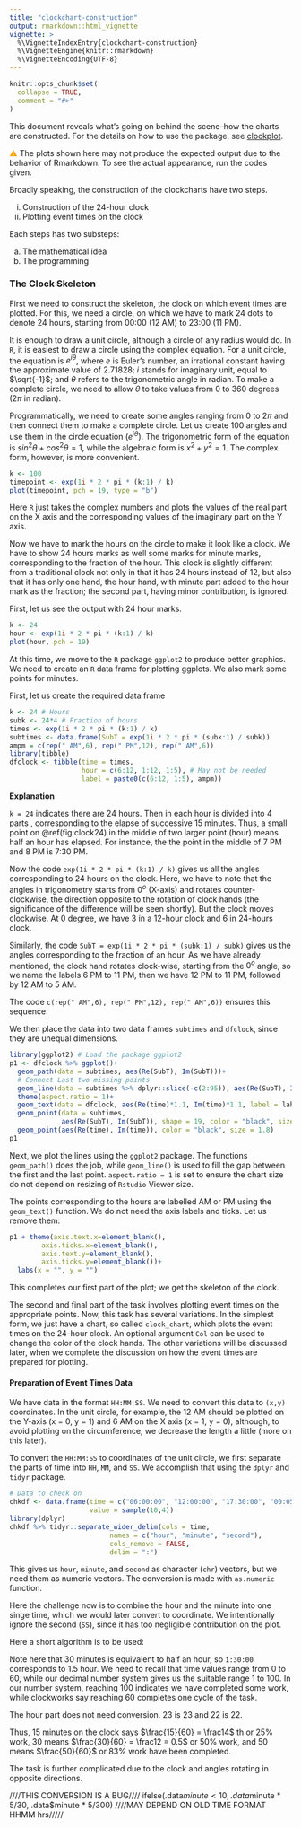 ```yaml
---
title: "clockchart-construction"
output: rmarkdown::html_vignette
vignette: >
  %\VignetteIndexEntry{clockchart-construction}
  %\VignetteEngine{knitr::rmarkdown}
  %\VignetteEncoding{UTF-8}
---
```


```r
knitr::opts_chunk$set(
  collapse = TRUE,
  comment = "#>"
)
```

This document reveals what's going on behind the scene--how the charts are 
constructed. For the details on how to use the package, see [clockplot](clockplot.html).

<span style = "color:Orange;">⚠</span> The plots shown here may not produce the
expected output due to the behavior of Rmarkdown. To see the actual appearance,
run the codes given. 


Broadly speaking, the construction of the clockcharts have two steps. 

i. Construction of the 24-hour clock
ii. Plotting event times on the clock

Each steps has two substeps:

a. The mathematical idea
b. The programming

### The Clock Skeleton

First we need to construct the skeleton, the clock on which event times are 
plotted. For this, we need a circle, on which we have to mark 24 
dots to denote 24 hours, starting from 00:00 (12 AM) to 23:00 (11 PM). 

It is enough to draw a unit circle, although a circle of any radius would do. 
In `R`, it is easiest to draw a circle using the complex equation. For a unit
circle, the equation is $e^{i\theta}$, where $e$ is Euler's number, an 
irrational constant having the approximate value of 2.71828; $i$ stands for 
imaginary unit, equal to $\sqrt{-1}$; and $\theta$ refers to the trigonometric
angle in radian. To make a complete circle, we need to allow $\theta$ to
take values from 0 to 360 degrees ($2\pi$ in radian). 

Programmatically, we need to create some angles ranging from 0 to $2\pi$ and 
then connect them to make a complete circle. Let us create 100 angles and use
them in the circle equation ($e^{i\theta}$). The trigonometric form of the 
equation is $sin^2 \theta + cos^2 \theta = 1$, while the algebraic form is
$x^2+y^2 = 1$. The complex form, however, is more convenient. 

```r
k <- 100
timepoint <- exp(1i * 2 * pi * (k:1) / k)
plot(timepoint, pch = 19, type = "b")
```

Here `R` just takes the complex numbers and plots the values of the real part
on the X axis and the corresponding values of the imaginary part on the Y axis. 

Now we have to mark the hours on the circle to make it look like a clock. We 
have to show 24 hours marks as well some marks for minute marks, corresponding 
to the fraction of the hour. This clock is slightly different from a traditional
clock not only in that it has 24 hours instead of 12, but also that it has 
only one hand, the hour hand, with minute part added to the hour mark as the 
fraction; the second part, having minor contribution, is ignored. 

First, let us see the output with 24 hour marks. 

```r
k <- 24
hour <- exp(1i * 2 * pi * (k:1) / k)
plot(hour, pch = 19)
```

At this time, we move to the `R` package `ggplot2` to produce better graphics. 
We need to create an `R` data frame for plotting ggplots. We also mark some 
points for minutes. 

First, let us create the required data frame

```r
k <- 24 # Hours
subk <- 24*4 # Fraction of hours
times <- exp(1i * 2 * pi * (k:1) / k)
subtimes <- data.frame(SubT = exp(1i * 2 * pi * (subk:1) / subk)) 
ampm = c(rep(" AM",6), rep(" PM",12), rep(" AM",6))
library(tibble)
dfclock <- tibble(time = times,
                  hour = c(6:12, 1:12, 1:5), # May not be needed
                  label = paste0(c(6:12, 1:5), ampm))
```

**Explanation**

`k = 24` indicates there are 24 hours. Then in each hour is divided into 4 parts
, corresponding to the elapse of successive 15 minutes. Thus, a small point on 
\@ref(fig:clock24) in the middle of two larger point (hour) means half an hour
has elapsed. For instance, the the point in the middle of 7 PM and 8 PM is 7:30 
PM. 

Now the code `exp(1i * 2 * pi * (k:1) / k)` gives us all the angles 
corresponding to 24 hours on the clock. Here, we have to note that the angles
in trigonometry starts from $0^o$ (X-axis) and rotates counter-clockwise, the 
direction opposite to the rotation of clock hands (the significance of the
difference will be seen shortly). But the clock moves clockwise. 
At 0 degree, we have 3 in a 12-hour clock and 6 in 24-hours clock.

Similarly, the code `SubT = exp(1i * 2 * pi * (subk:1) / subk)` gives us the
angles corresponding to the fraction of an hour. As we have already mentioned, 
the clock hand rotates clock-wise, starting from the $0^o$ angle, so we name 
the labels 6 PM to 11 PM, then we have 12 PM to 11 PM, followed by 12 AM to 
5 AM. 

The code `c(rep(" AM",6), rep(" PM",12), rep(" AM",6))` ensures this sequence. 

We then place the data into two data frames `subtimes` and `dfclock`, since
they are unequal dimensions. 

```r
library(ggplot2) # Load the package ggplot2
p1 <- dfclock %>% ggplot()+
  geom_path(data = subtimes, aes(Re(SubT), Im(SubT)))+
  # Connect Last two missing points
  geom_line(data = subtimes %>% dplyr::slice(-c(2:95)), aes(Re(SubT), Im(SubT)))+
  theme(aspect.ratio = 1)+
  geom_text(data = dfclock, aes(Re(time)*1.1, Im(time)*1.1, label = label))+
  geom_point(data = subtimes, 
             aes(Re(SubT), Im(SubT)), shape = 19, color = "black", size = 0.6)+
  geom_point(aes(Re(time), Im(time)), color = "black", size = 1.8)
p1
```

Next, we plot the lines using the `ggplot2` package. The functions `geom_path()`
does the job, while `geom_line()` is used to fill the gap between the first and 
the last point. `aspect.ratio = 1` is set to ensure the chart size do not 
depend on resizing of `Rstudio` Viewer size.

The points corresponding to the hours are labelled AM or PM using the 
`geom_text()` function. We do not need the axis labels and ticks. Let us 
remove them:

```r
p1 + theme(axis.text.x=element_blank(), 
        axis.ticks.x=element_blank(), 
        axis.text.y=element_blank(),  
        axis.ticks.y=element_blank())+
  labs(x = "", y = "")
```

This completes our first part of the plot; we get the skeleton of the clock. 

The second and final part of the task involves plotting event times on the
appropriate points. Now, this task has several variations. In the simplest 
form, we just have a chart, so called `clock_chart`, which plots the event
times on the 24-hour clock. An optional argument `Col` can be used to change
the color of the clock hands. The other variations will be discussed later, when
we complete the discussion on how the event times are prepared for plotting.

#### Preparation of Event Times Data

We have data in the format `HH:MM:SS`. We need to convert this data to `(x,y)`
coordinates. In the unit circle, for example, the 12 AM should be plotted on
the Y-axis (x = 0, y = 1) and 6 AM on the X axis (x = 1, y = 0), although, to
avoid plotting on the circumference, we decrease the length a little (more on
this later). 

To convert the `HH:MM:SS` to coordinates of the unit circle, we first separate 
the parts of time into `HH`, `MM`, and `SS`. We accomplish that using the 
`dplyr` and `tidyr` package. 

```r
# Data to check on
chkdf <- data.frame(time = c("06:00:00", "12:00:00", "17:30:00", "00:05:25"),
                    value = sample(10,4))
library(dplyr)
chkdf %>% tidyr::separate_wider_delim(cols = time, 
                         names = c("hour", "minute", "second"), 
                         cols_remove = FALSE,
                         delim = ":")
```

This gives us `hour`, `minute`, and `second` as character (`chr`) vectors, but 
we need them as numeric vectors. The conversion is made with `as.numeric` 
function. 

Here the challenge now is to combine the hour and the minute into one singe
time, which we would later convert to coordinate. We intentionally ignore the
second (`SS`), since it has too negligible contribution on the plot.

Here a short algorithm is to be used:

Note here that 30 minutes is equivalent to half an hour, so `1:30:00` corresponds
to 1.5 hour. We need to recall that time values range from 0 to 60, while 
our decimal number system gives us the suitable range 1 to 100. In our number
system, reaching 100 indicates we have completed some work, while clockworks 
say reaching 60 completes one cycle of the task. 

The hour part does not need conversion. 23 is 23 and 22 is 22. 

Thus, 15 minutes on the clock says $\frac{15}{60} = \frac14$ th or $25\%$ work, 
30 means $\frac{30}{60} = \frac12 = 0.5$ or $50\%$ work, and 50 means 
$\frac{50}{60}$ or $83\%$ work have been completed. 

The task is further complicated due to the clock and angles rotating in
opposite directions. 

////THIS CONVERSION IS A BUG////
ifelse(.data$minute<10, .data$minute * 5/30, .data$minute * 5/300)
////MAY DEPEND ON OLD TIME FORMAT HHMM hrs/////




